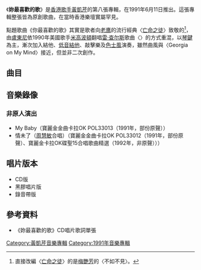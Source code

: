 {{unreferenced|time=2016-10-30T07:13:53+00:00}}
{{noteTA
|G1=Music
}}
{{Infobox album
| name         = 妳最喜歡的歌
| type         = studio
| artist       = [[黃凱芹|黃凱芹]]
| cover        = 
| released     = {{Start date|1991|06|11}}
| format       = 
| recorded     = 1991年3月
| genre        = [[粵語流行音樂|粵語流行音樂]]
| length       = {{Duration|m=45|s=15}}
| label        = [[寶麗金_(香港)|寶麗金]]
| producer     = [[陳永明_(音樂人)|陳永明]]
| prev_title   = [[情歸何處|情歸何處]]
| prev_year    = 1990
| next_title   = [[Stay_with_Me_(黃凱芹專輯)|Stay with Me]]
| next_year    = 1992
}}

《'''妳最喜歡的歌'''》是[[香港|香港]][[歌手|歌手]][[黃凱芹|黃凱芹]]的第八張專輯，在1991年6月11日推出。這張專輯整張皆為原創歌曲，在當時香港樂壇實屬罕見。

點題歌曲《你最喜歡的歌》其實是歌者向[[老鹰_(乐队)|老鹰]]的流行經典〈[[亡命之徒_(老鹰乐队歌曲)|亡命之徒]]〉致敬的<ref>直接改編〈[[亡命之徒_(老鹰乐队歌曲)|亡命之徒]]〉的是[[梅艷芳|梅艷芳]]的〈不如不見〉。</ref>，由[[盧東尼|盧東尼]]依1990年美國歌手[[邁克爾·波頓|米高波頓]]翻唱[[雷·查尔斯|雷·查尔斯]]歌曲〈{{le|Georgia on My Mind}}〉的方式重混，以[[鋼琴|琴鍵]]為主，漸次加入結他、[[電貝斯|低音結他]]、敲擊樂及[[色士風|色士風]]演奏，雖然曲風與〈Georgia on My Mind〉接近，但並非二次創作。

==曲目==
{{Tracklist
| total_length = 45:15
| all_producer = [[陳永明_(音樂人)|陳永明]]

| title1 = My Baby
| note1 = 
| longnote1 = 
| music1 = 黃凱芹
| lyrics1 = 黃凱芹
| arranger1 = [[杜自持|杜自持]]
| length1 = 5:01

| title2 = 他的影，他的車
| note2 = 
| longnote2 = 
| music2 = [[陳澤忠|陳澤忠]]
| lyrics2 = [[因葵|因葵]]
| arranger2 = 陳澤忠
| length2 = 4:23

| title3 = 情未了
| note3 = [[周慧敏|周慧敏]]合唱
| longnote3 = 
| music3 = 黃凱芹
| lyrics3 = 黃凱芹
| arranger3 = [[盧東尼|盧東尼]]
| length3 = 4:25

| title4 = 愛人沒時候
| note4 = 
| longnote4 = 
| music4 = [[唐奕聰|唐奕聰]]
| lyrics4 = [[周禮茂|周禮茂]]
| arranger4 = [[唐奕聰|唐奕聰]]
| length4 = 4:56

| title5 = 逝去的詩篇
| note5 = 
| longnote5 = 
| music5 = 盧東尼
| lyrics5 = [[簡寧|簡寧]]
| arranger5 = 盧東尼
| length5 = 4:36

| title6 = 讓我痴迷愛一次
| note6 = 
| longnote6 = 
| music6 = 黃凱芹
| lyrics6 = 黃凱芹
| arranger6 = 杜自持
| length6 = 5:01

| title7 = 壓抑
| note7 = 
| longnote7 = 
| music7 = [[徐日勤|徐日勤]]
| lyrics7 = 因葵
| arranger7 = 徐日勤
| length7 = 4:17

| title8 = 歲月星塵
| note8 = 
| longnote8 = 
| music8 = 徐日勤
| lyrics8 = 黃凱芹
| arranger8 = 徐日勤
| length8 = 4:44

| title9 = 親親你
| note9 = 
| longnote9 = 
| music9 = [[區新明|區新明]]
| lyrics9 = 黃凱芹
| arranger9 = 區新明
| length9 = 4:17

| title10 = 妳最喜歡的歌
| note10 = 
| longnote10 = 
| music10 = 黃凱芹
| lyrics10 = 黃凱芹
| arranger10 = 盧東尼
| length10 = 4:55

}}
==音樂錄像==
===非原人演出===
*My Baby（寶麗金金曲卡拉OK POL33013（1991年，部份原聲））
*情未了（[[周慧敏|周慧敏]]合唱）（寶麗金金曲卡拉OK POL33012（1991年，部份原聲）、寶麗金卡拉OK碟聖15合唱歌曲精選（1992年，非原聲）））

==唱片版本==
*CD版
*黑膠唱片版
*錄音帶版

== 參考資料 ==
*《妳最喜歡的歌》CD唱片歌詞單張

[[Category:黃凱芹音樂專輯|Category:黃凱芹音樂專輯]]
[[Category:1991年音樂專輯|Category:1991年音樂專輯]]